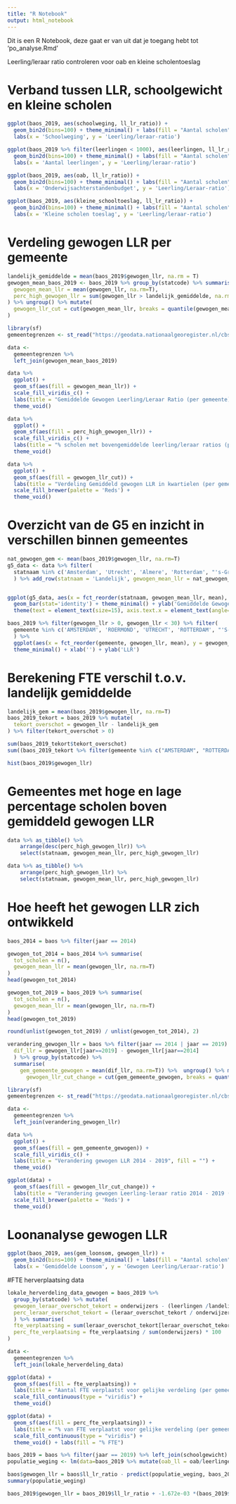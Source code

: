 ```yaml
---
title: "R Notebook"
output: html_notebook
---
```


Dit is een R Notebook,  deze gaat er van uit dat je toegang hebt tot 'po_analyse.Rmd'

Leerling/leraar ratio controleren voor oab en kleine scholentoeslag 

# Verband tussen LLR, schoolgewicht en kleine scholen 
```r
ggplot(baos_2019, aes(schoolweging, ll_lr_ratio)) +
  geom_bin2d(bins=100) + theme_minimal() + labs(fill = "Aantal scholen") +
  labs(x = 'Schoolweging', y = 'Leerling/leraar-ratio')

ggplot(baos_2019 %>% filter(leerlingen < 1000), aes(leerlingen, ll_lr_ratio)) +
  geom_bin2d(bins=100) + theme_minimal() + labs(fill = "Aantal scholen") +
  labs(x = 'Aantal leerlingen', y = 'Leerling/leraar-ratio')

ggplot(baos_2019, aes(oab, ll_lr_ratio)) +
  geom_bin2d(bins=100) + theme_minimal() + labs(fill = "Aantal scholen") +
  labs(x = 'Onderwijsachterstandenbudget', y = 'Leerling/Leraar-ratio')

ggplot(baos_2019, aes(kleine_schooltoeslag, ll_lr_ratio)) +
  geom_bin2d(bins=100) + theme_minimal() + labs(fill = "Aantal scholen") +
  labs(x = 'Kleine scholen toeslag', y = 'Leerling/leraar-ratio')

```

# Verdeling gewogen LLR per gemeente
```r
landelijk_gemiddelde = mean(baos_2019$gewogen_llr, na.rm = T)
gewogen_mean_baos_2019 <- baos_2019 %>% group_by(statcode) %>% summarise(
  gewogen_mean_llr = mean(gewogen_llr, na.rm=T), 
  perc_high_gewogen_llr = sum(gewogen_llr > landelijk_gemiddelde, na.rm = T) / n()
) %>% ungroup() %>% mutate(
  gewogen_llr_cut = cut(gewogen_mean_llr, breaks = quantile(gewogen_mean_llr, na.rm=TRUE))
)

library(sf)
gemeentegrenzen <- st_read("https://geodata.nationaalgeoregister.nl/cbsgebiedsindelingen/wfs?request=GetFeature&service=WFS&version=2.0.0&typeName=cbs_gemeente_2019_gegeneraliseerd&outputFormat=json")

data <-
  gemeentegrenzen %>%
  left_join(gewogen_mean_baos_2019)

data %>%
  ggplot() +
  geom_sf(aes(fill = gewogen_mean_llr)) +
  scale_fill_viridis_c() +
  labs(title = "Gemiddelde Gewogen Leerling/Leraar Ratio (per gemeente)", fill = "") +
  theme_void()

data %>%
  ggplot() +
  geom_sf(aes(fill = perc_high_gewogen_llr)) +
  scale_fill_viridis_c() +
  labs(title = "% scholen met bovengemiddelde leerling/leraar ratios (per gemeente)", fill = "") +
  theme_void()

data %>%
  ggplot() +
  geom_sf(aes(fill = gewogen_llr_cut)) +
  labs(title = "Verdeling Gemiddeld gewogen LLR in kwartielen (per gemeente)", fill = "") +
  scale_fill_brewer(palette = 'Reds') +
  theme_void()

```

# Overzicht van de G5 en inzicht in verschillen binnen gemeentes 
```r
nat_gewogen_gem <- mean(baos_2019$gewogen_llr, na.rm=T)
g5_data <- data %>% filter(
  statnaam %in% c('Amsterdam', 'Utrecht', 'Almere', 'Rotterdam', "'s-Gravenhage", "Zwolle", "Roermond")
  ) %>% add_row(statnaam = 'Landelijk', gewogen_mean_llr = nat_gewogen_gem) 


ggplot(g5_data, aes(x = fct_reorder(statnaam, gewogen_mean_llr, mean), y = gewogen_mean_llr)) + 
  geom_bar(stat='identity') + theme_minimal() + ylab('Gemiddelde Gewogen LLR') + xlab('') +  
  theme(text = element_text(size=15), axis.text.x = element_text(angle=45, hjust=1))

baos_2019 %>% filter(gewogen_llr > 0, gewogen_llr < 30) %>% filter(
  gemeente %in% c('AMSTERDAM', 'ROERMOND', 'UTRECHT', 'ROTTERDAM', "'S-GRAVENHAGE", 'ALMERE', 'ZWOLLE')
  ) %>% 
  ggplot(aes(x = fct_reorder(gemeente, gewogen_llr, mean), y = gewogen_llr)) + geom_violin(fill='grey80') + 
  theme_minimal() + xlab('') + ylab('LLR')

```
# Berekening FTE verschil t.o.v. landelijk gemiddelde
```r
landelijk_gem = mean(baos_2019$gewogen_llr, na.rm=T)
baos_2019_tekort = baos_2019 %>% mutate(
  tekort_overschot = gewogen_llr - landelijk_gem
) %>% filter(tekort_overschot > 0) 

sum(baos_2019_tekort$tekort_overschot)
sum((baos_2019_tekort %>% filter(gemeente %in% c("AMSTERDAM", "ROTTERDAM", "UTRECHT", "'S-GRAVENHAGE", "ALMERE")))$tekort_overschot)

hist(baos_2019$gewogen_llr)
```
# Gemeentes met hoge en lage percentage scholen boven gemiddeld gewogen LLR
```r
data %>% as_tibble() %>%
    arrange(desc(perc_high_gewogen_llr)) %>%
    select(statnaam, gewogen_mean_llr, perc_high_gewogen_llr)

data %>% as_tibble() %>%
    arrange(perc_high_gewogen_llr) %>%
    select(statnaam, gewogen_mean_llr, perc_high_gewogen_llr)

```

# Hoe heeft het gewogen LLR zich ontwikkeld 
```r
baos_2014 = baos %>% filter(jaar == 2014)

gewogen_tot_2014 = baos_2014 %>% summarise(
  tot_scholen = n(),
  gewogen_mean_llr = mean(gewogen_llr, na.rm=T)
) 
head(gewogen_tot_2014)

gewogen_tot_2019 = baos_2019 %>% summarise(
  tot_scholen = n(),
  gewogen_mean_llr = mean(gewogen_llr, na.rm=T)
)
head(gewogen_tot_2019)

round(unlist(gewogen_tot_2019) / unlist(gewogen_tot_2014), 2)
```

```r
verandering_gewogen_llr = baos %>% filter(jaar == 2014 | jaar == 2019) %>% group_by(statcode, brin) %>% summarise(
  dif_llr = gewogen_llr[jaar==2019] - gewogen_llr[jaar==2014]
  ) %>% group_by(statcode) %>%
  summarise(
    gem_gemeente_gewogen = mean(dif_llr, na.rm=T)) %>%  ungroup() %>% mutate(
      gewogen_llr_cut_change = cut(gem_gemeente_gewogen, breaks = quantile(gem_gemeente_gewogen, na.rm=TRUE)))

library(sf)
gemeentegrenzen <- st_read("https://geodata.nationaalgeoregister.nl/cbsgebiedsindelingen/wfs?request=GetFeature&service=WFS&version=2.0.0&typeName=cbs_gemeente_2019_gegeneraliseerd&outputFormat=json")

data <-
  gemeentegrenzen %>%
  left_join(verandering_gewogen_llr)

data %>%
  ggplot() +
  geom_sf(aes(fill = gem_gemeente_gewogen)) +
  scale_fill_viridis_c() +
  labs(title = "Verandering gewogen LLR 2014 - 2019", fill = "") +
  theme_void()

ggplot(data) +
  geom_sf(aes(fill = gewogen_llr_cut_change)) +
  labs(title = "Verandering gewogen Leerling-leraar ratio 2014 - 2019 (per gemeente)", fill = "") +
  scale_fill_brewer(palette = 'Reds') +
  theme_void()

```

# Loonanalyse gewogen LLR
```r
ggplot(baos_2019, aes(gem_loonsom, gewogen_llr)) +
  geom_bin2d(bins=100) + theme_minimal() + labs(fill = "Aantal scholen") +
  labs(x = 'Gemiddelde Loonsom', y = 'Gewogen Leerling/Leraar-ratio')

```

#FTE herverplaatsing data
```r
lokale_herverdeling_data_gewogen = baos_2019 %>%
  group_by(statcode) %>% mutate(
  gewogen_leraar_overschot_tekort = onderwijzers - (leerlingen /landelijk_gem),
  perc_leraar_overschot_tekort = (leraar_overschot_tekort / onderwijzers) * 100
  ) %>% summarise(
  fte_verplaatsing = sum(leraar_overschot_tekort[leraar_overschot_tekort > 0]),
  perc_fte_verplaatsing = fte_verplaatsing / sum(onderwijzers) * 100 
)

data <-
  gemeentegrenzen %>%
  left_join(lokale_herverdeling_data)

ggplot(data) +
  geom_sf(aes(fill = fte_verplaatsing)) +
  labs(title = "Aantal FTE verplaatst voor gelijke verdeling (per gemeente)", fill = "") +
  scale_fill_continuous(type = "viridis") +
  theme_void()

ggplot(data) +
  geom_sf(aes(fill = perc_fte_verplaatsing)) +
  labs(title = "% van FTE verplaatst voor gelijke verdeling (per gemeente)", fill = "") +
  scale_fill_continuous(type = "viridis") +
  theme_void() + labs(fill = "% FTE")
```

```r
baos_2019 = baos %>% filter(jaar == 2019) %>% left_join(schoolgewicht) 
populatie_weging <- lm(data=baos_2019 %>% mutate(oab_ll = oab/leerlingen, kleine_school_ll = kleine_schooltoeslag / leerlingen), ll_lr_ratio~oab_ll+kleine_school_ll)

baos$gewogen_llr = baos$ll_lr_ratio - predict(populatie_weging, baos_2019)
summary(populatie_weging)

baos_2019$gewogen_llr = baos_2019$ll_lr_ratio + -1.672e-03 *(baos_2019$oab/baos_2019$leerlingen) + -1.666e-03*(baos_2019$kleine_schooltoeslag/baos_2019$leerlingen)

```

